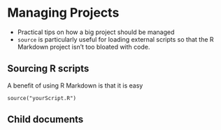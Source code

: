 # Managing Projects

- Practical tips on how a big project should be managed
- `source` is particularly useful for loading external scripts so that the R Markdown project isn't too bloated with code.


## Sourcing R scripts

A benefit of using R Markdown is that it is easy 


```
source("yourScript.R")
```

## Child documents
